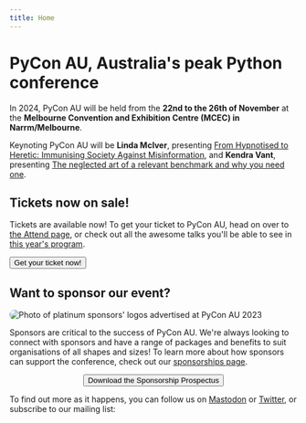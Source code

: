 ```yaml
---
title: Home
---
```



# PyCon AU, Australia's peak Python conference

In 2024, PyCon AU will be held from the **22nd to the 26th of November** at the **Melbourne Convention and Exhibition Centre (MCEC) in Narrm/Melbourne**.

Keynoting PyCon AU will be **Linda McIver**, presenting [From Hypnotised to Heretic: Immunising Society Against Misinformation](/program/BXZ9ZA), and **Kendra Vant**, presenting [The neglected art of a relevant benchmark and why you need one](/program/WDC77B).

## Tickets now on sale!

Tickets are available now! To get your ticket to PyCon AU, head on over to [the Attend page](/attend), or check out all the awesome talks you'll be able to see in [this year's program](/program).

<Button type='chonk' block href='/attend'>Get your ticket now!</Button>

## Want to sponsor our event?

<img
  src="/pyconau-sponsor-image-banner.jpeg"
  alt="Photo of platinum sponsors' logos advertised at PyCon AU 2023"
  style="border-radius: 0.5rem;"
/>

Sponsors are critical to the success of PyCon AU. We're always looking to connect with sponsors and have a range of packages and benefits to suit organisations of all shapes and sizes! To learn more about how sponsors can support the conference, check out our <a href="/sponsor">sponsorships page</a>.

<center>
  <Button
    type="chonk"
    block
    href="/files/PyCon%20AU%202024%20-%20Sponsorship%20Prospectus%20-%20July%20Update.pdf"
  >
    Download the Sponsorship Prospectus
  </Button>
</center>

To find out more as it happens, you can follow us on <a href="https://mastodon.pycon.org.au/@pyconau">Mastodon</a> or <a href="https://twitter.com/PyConAU">Twitter</a>, or subscribe to our mailing list:

<MailingListSignup />
